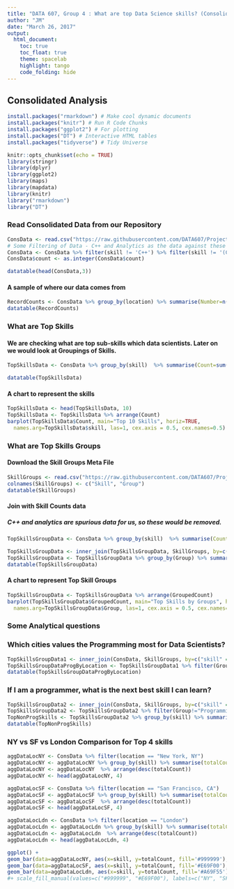 ```yaml
---
title: "DATA 607, Group 4 : What are top Data Science skills? (Consolidated Analysis)"
author: "JM"
date: "March 26, 2017"
output:
  html_document:
    toc: true
    toc_float: true
    theme: spacelab
    highlight: tango
    code_folding: hide
---
```

## Consolidated Analysis
```r
install.packages("rmarkdown") # Make cool dynamic documents
install.packages("knitr") # Run R Code Chunks
install.packages("ggplot2") # For plotting
install.packages("DT") # Interactive HTML tables
install.packages("tidyverse") # Tidy Universe
```

```r
knitr::opts_chunk$set(echo = TRUE)
library(stringr)
library(dplyr)
library(ggplot2)
library(maps)
library(mapdata)
library(knitr)
library("rmarkdown") 
library("DT") 
```

### Read Consolidated Data from our Repository
```r
ConsData <- read.csv("https://raw.githubusercontent.com/DATA607/Project3/master/dataframe.csv", stringsAsFactors = FALSE)
# Some Filtering of Data - C++ and Analytics as the data against these is spurious
ConsData <- ConsData %>% filter(skill != 'C++') %>% filter(skill != '(C++)') %>% filter(skill != 'analytics') %>% filter(skill != 'Analytics')
ConsData$count <- as.integer(ConsData$count)
```
```r
datatable(head(ConsData,3))
```


#### A sample of where our data comes from 
```r

RecordCounts <- ConsData %>% group_by(location) %>% summarise(Number=n()) 
datatable(RecordCounts)
```


### What are Top Skills

#### We are checking what are top sub-skills which data scientists. Later on we would look at Groupings of Skills.
```r
TopSkillsData <- ConsData %>% group_by(skill)  %>% summarise(Count=sum(count)) %>% arrange(desc(Count))

datatable(TopSkillsData)
```


#### A chart to represent the skills
```r

TopSkillsData <- head(TopSkillsData, 10)
TopSkillsData <- TopSkillsData %>% arrange(Count)
barplot(TopSkillsData$Count, main="Top 10 Skills", horiz=TRUE,
  names.arg=TopSkillsData$skill, las=1, cex.axis = 0.5, cex.names=0.5)

```


### What are Top Skills Groups
#### Download the Skill Groups Meta File
```r
SkillGroups <- read.csv("https://raw.githubusercontent.com/DATA607/Project3/master/SkillGroupings.txt", stringsAsFactors = FALSE, header = FALSE)
colnames(SkillGroups) <- c("Skill", "Group")
datatable(SkillGroups)
```


#### Join with Skill Counts data
##### C++ and analytics are spurious data for us, so these would be removed.
```r
TopSkillsGroupData <- ConsData %>% group_by(skill)  %>% summarise(Count=sum(count)) %>% arrange(desc(Count))

TopSkillsGroupData <- inner_join(TopSkillsGroupData, SkillGroups, by=c("skill" = "Skill"))
TopSkillsGroupData <- TopSkillsGroupData %>% group_by(Group) %>% summarise(GroupedCount=sum(Count)) %>% arrange(desc(GroupedCount))
datatable(TopSkillsGroupData)
```

#### A chart to represent Top Skill Groups
```r
TopSkillsGroupData <- TopSkillsGroupData %>% arrange(GroupedCount)
barplot(TopSkillsGroupData$GroupedCount, main="Top Skills by Groups", horiz=FALSE,
  names.arg=TopSkillsGroupData$Group, las=1, cex.axis = 0.5, cex.names=0.5)

```


### Some Analytical questions


### Which cities values the Programming most for Data Scientists?

```r
TopSkillsGroupData1 <- inner_join(ConsData, SkillGroups, by=c("skill" = "Skill"))
TopSkillsGroupDataProgByLocation <- TopSkillsGroupData1 %>% filter(Group=="Programming") %>% group_by(location) %>% summarise(Count=sum(count)) %>% arrange(desc(Count))
datatable(TopSkillsGroupDataProgByLocation)

```


### If I am a programmer, what is the next best skill I can learn?
```r
TopSkillsGroupData2 <- inner_join(ConsData, SkillGroups, by=c("skill" = "Skill"))
TopSkillsGroupData2 <- TopSkillsGroupData2 %>% filter(Group!="Programming")
TopNonProgSkills <- TopSkillsGroupData2 %>% group_by(skill) %>% summarise(Count=sum(count)) %>% arrange(desc(Count))
datatable(TopNonProgSkills)

```

### NY vs SF vs London Comparison for Top 4 skills
```r

aggDataLocNY <- ConsData %>% filter(location == "New York, NY")
aggDataLocNY <- aggDataLocNY %>% group_by(skill) %>% summarise(totalCount=sum(count))
aggDataLocNY <- aggDataLocNY  %>% arrange(desc(totalCount))
aggDataLocNY <- head(aggDataLocNY, 4)

aggDataLocSF <- ConsData %>% filter(location == "San Francisco, CA")
aggDataLocSF <- aggDataLocSF %>% group_by(skill) %>% summarise(totalCount=sum(count))
aggDataLocSF <- aggDataLocSF  %>% arrange(desc(totalCount))
aggDataLocSF <- head(aggDataLocSF, 4)

aggDataLocLdn <- ConsData %>% filter(location == "London")
aggDataLocLdn <- aggDataLocLdn %>% group_by(skill) %>% summarise(totalCount=sum(count))
aggDataLocLdn <- aggDataLocLdn  %>% arrange(desc(totalCount))
aggDataLocLdn <- head(aggDataLocLdn, 4)

ggplot() + 
geom_bar(data=aggDataLocNY, aes(x=skill, y=totalCount, fill='#999999'), stat = "identity") + 
geom_bar(data=aggDataLocSF, aes(x=skill, y=totalCount, fill='#E69F00'), stat = "identity") +
geom_bar(data=aggDataLocLdn, aes(x=skill, y=totalCount, fill='#A69F55'), stat = "identity") 
#+ scale_fill_manual(values=c("#999999", "#E69F00"), labels=c("NY", "SF"))


```